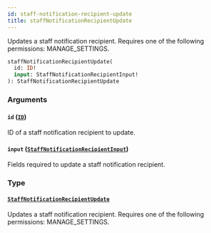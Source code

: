 ```yaml
---
id: staff-notification-recipient-update
title: staffNotificationRecipientUpdate
---
```



Updates a staff notification recipient. Requires one of the following permissions: MANAGE_SETTINGS.

```graphql
staffNotificationRecipientUpdate(
  id: ID!
  input: StaffNotificationRecipientInput!
): StaffNotificationRecipientUpdate
```


### Arguments

#### `id` ([`ID`](../../../developer/api-reference/scalars/id))

ID of a staff notification recipient to update.


#### `input` ([`StaffNotificationRecipientInput`](../../../developer/api-reference/inputs/staff-notification-recipient-input))

Fields required to update a staff notification recipient.


### Type

#### [`StaffNotificationRecipientUpdate`](../../../developer/api-reference/objects/staff-notification-recipient-update) 

Updates a staff notification recipient. Requires one of the following permissions: MANAGE_SETTINGS.




